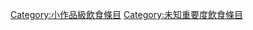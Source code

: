 {{Articles by Quality and Importance|project=飲食}}
[[Category:小作品級飲食條目|Category:小作品級飲食條目]]
[[Category:未知重要度飲食條目|Category:未知重要度飲食條目]]